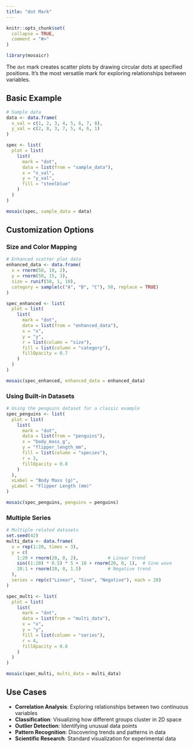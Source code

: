 ```yaml
---
title: "dot Mark"
---
```


```r
knitr::opts_chunk$set(
  collapse = TRUE,
  comment = "#>"
)
```

```r
library(mosaicr)
```

The `dot` mark creates scatter plots by drawing circular dots at specified positions. It's the most versatile mark for exploring relationships between variables.

## Basic Example

```r
# Sample data
data <- data.frame(
  x_val = c(1, 2, 3, 4, 5, 6, 7, 8),
  y_val = c(2, 8, 3, 7, 5, 4, 6, 1)
)

spec <- list(
  plot = list(
    list(
      mark = "dot",
      data = list(from = "sample_data"),
      x = "x_val",
      y = "y_val",
      fill = "steelblue"
    )
  )
)

mosaic(spec, sample_data = data)
```

## Customization Options

### Size and Color Mapping

```r
# Enhanced scatter plot data
enhanced_data <- data.frame(
  x = rnorm(50, 10, 2),
  y = rnorm(50, 15, 3),
  size = runif(50, 1, 10),
  category = sample(c("A", "B", "C"), 50, replace = TRUE)
)

spec_enhanced <- list(
  plot = list(
    list(
      mark = "dot",
      data = list(from = "enhanced_data"),
      x = "x",
      y = "y",
      r = list(column = "size"),
      fill = list(column = "category"),
      fillOpacity = 0.7
    )
  )
)

mosaic(spec_enhanced, enhanced_data = enhanced_data)
```

### Using Built-in Datasets

```r
# Using the penguins dataset for a classic example
spec_penguins <- list(
  plot = list(
    list(
      mark = "dot",
      data = list(from = "penguins"),
      x = "body_mass_g",
      y = "flipper_length_mm",
      fill = list(column = "species"),
      r = 3,
      fillOpacity = 0.8
    )
  ),
  xLabel = "Body Mass (g)",
  yLabel = "Flipper Length (mm)"
)

mosaic(spec_penguins, penguins = penguins)
```

### Multiple Series

```r
# Multiple related datasets
set.seed(42)
multi_data <- data.frame(
  x = rep(1:20, times = 3),
  y = c(
    1:20 + rnorm(20, 0, 2),           # Linear trend
    sin((1:20) * 0.5) * 5 + 10 + rnorm(20, 0, 1),  # Sine wave
    20:1 + rnorm(20, 0, 1.5)          # Negative trend
  ),
  series = rep(c("Linear", "Sine", "Negative"), each = 20)
)

spec_multi <- list(
  plot = list(
    list(
      mark = "dot",
      data = list(from = "multi_data"),
      x = "x",
      y = "y",
      fill = list(column = "series"),
      r = 4,
      fillOpacity = 0.8
    )
  )
)

mosaic(spec_multi, multi_data = multi_data)
```

## Use Cases

- **Correlation Analysis**: Exploring relationships between two continuous variables
- **Classification**: Visualizing how different groups cluster in 2D space
- **Outlier Detection**: Identifying unusual data points
- **Pattern Recognition**: Discovering trends and patterns in data
- **Scientific Research**: Standard visualization for experimental data